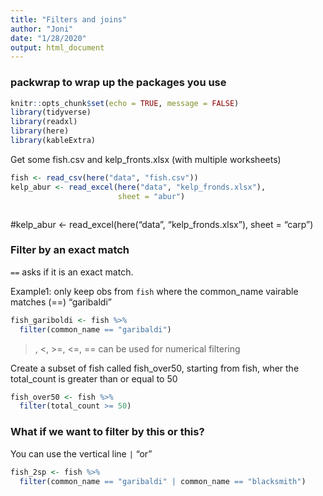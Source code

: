 ```yaml
---
title: "Filters and joins"
author: "Joni"
date: "1/28/2020"
output: html_document
---
```

### packwrap to wrap up the packages you use
```r
knitr::opts_chunk$set(echo = TRUE, message = FALSE)
library(tidyverse)
library(readxl)
library(here)
library(kableExtra)
```

Get some fish.csv and kelp_fronts.xlsx (with multiple worksheets)

```r
fish <- read_csv(here("data", "fish.csv"))
kelp_abur <- read_excel(here("data", "kelp_fronds.xlsx"),
                        sheet = "abur")



```
#kelp_abur <- read_excel(here("data", "kelp_fronds.xlsx"),
                        sheet = "carp")
                        
                        
### Filter by an exact match

`==` asks if it is an exact match.

Example1: only keep obs from `fish` where the common_name vairable matches (==) "garibaldi"

```r
fish_gariboldi <- fish %>% 
  filter(common_name == "garibaldi")
```
>, <, >=, <=, == can be used for numerical filtering

Create a subset of fish called fish_over50, starting from fish, wher the total_count is greater than or equal to 50
```r
fish_over50 <- fish %>% 
  filter(total_count >= 50)
```
### What if we want to filter by this or this?
You can use the vertical line `|` "or"
```r
fish_2sp <- fish %>%
  filter(common_name == "garibaldi" | common_name == "blacksmith")
```



